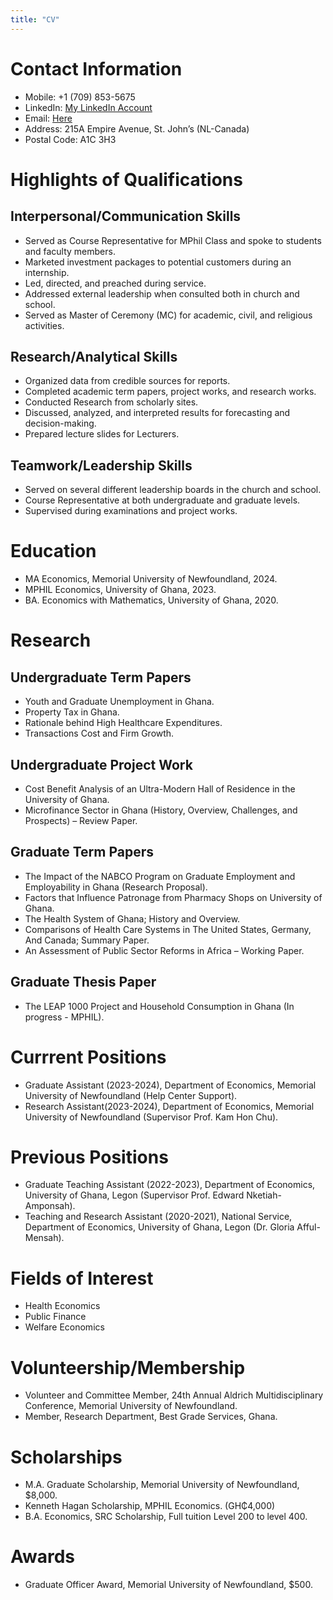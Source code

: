 ```yaml
---
title: "CV"
---
```

# Contact Information
- Mobile: +1 (709) 853-5675
- LinkedIn: [My LinkedIn Account](https://www.linkedin.com/in/michael-adu-gyamfi-7a96311bb/)  
- Email: [Here](madugyamfi@mun.ca)
- Address: 215A Empire Avenue, St. John’s (NL-Canada)
- Postal Code: A1C 3H3

# Highlights of Qualifications
## Interpersonal/Communication Skills
- Served as Course Representative for MPhil Class and spoke to students and faculty members.
- Marketed investment packages to potential customers during an internship.
- Led, directed, and preached during service.
- Addressed external leadership when consulted both in church and school.
- Served as Master of Ceremony (MC) for academic, civil, and religious activities.

## Research/Analytical Skills
- Organized data from credible sources for reports.
- Completed academic term papers, project works, and research works. 
- Conducted Research from scholarly sites.
- Discussed, analyzed, and interpreted results for forecasting and decision-making.
- Prepared lecture slides for Lecturers.

## Teamwork/Leadership Skills
- Served on several different leadership boards in the church and school.
- Course Representative at both undergraduate and graduate levels.
- Supervised during examinations and project works.

# Education
- MA Economics, Memorial University of Newfoundland, 2024.
- MPHIL Economics, University of Ghana, 2023.
- BA. Economics with Mathematics, University of Ghana, 2020.

# Research
## Undergraduate Term Papers
- Youth and Graduate Unemployment in Ghana.
- Property Tax in Ghana.
- Rationale behind High Healthcare Expenditures.
- Transactions Cost and Firm Growth.

## Undergraduate Project Work
- Cost Benefit Analysis of an Ultra-Modern Hall of Residence in the University of Ghana.
- Microfinance Sector in Ghana (History, Overview, Challenges, and Prospects) – Review Paper.

## Graduate Term Papers
- The Impact of the NABCO Program on Graduate Employment and Employability in Ghana 
(Research Proposal).
- Factors that Influence Patronage from Pharmacy Shops on University of Ghana.
- The Health System of Ghana; History and Overview.
- Comparisons of Health Care Systems in The United States, Germany, And Canada; Summary Paper.
- An Assessment of Public Sector Reforms in Africa – Working Paper.

## Graduate Thesis Paper
- The LEAP 1000 Project and Household Consumption in Ghana (In progress - MPHIL).

# Currrent Positions
- Graduate Assistant (2023-2024), Department of Economics, Memorial University of Newfoundland (Help Center Support).
- Research Assistant(2023-2024), Department of Economics, Memorial University of Newfoundland (Supervisor Prof. Kam Hon Chu).

# Previous Positions 
- Graduate Teaching Assistant (2022-2023), Department of Economics, University of Ghana, Legon (Supervisor Prof. Edward Nketiah-Amponsah).
- Teaching and Research Assistant (2020-2021), National Service,  Department of Economics, University of Ghana, Legon (Dr. Gloria Afful-Mensah).

# Fields of Interest
- Health Economics
- Public Finance
- Welfare Economics

# Volunteership/Membership
- Volunteer and Committee Member, 24th Annual Aldrich Multidisciplinary Conference, Memorial University of Newfoundland.
- Member, Research Department, Best Grade Services, Ghana.

# Scholarships
- M.A. Graduate Scholarship, Memorial University of Newfoundland, $8,000.
- Kenneth Hagan Scholarship, MPHIL Economics. (GH₵4,000)
- B.A. Economics, SRC Scholarship, Full tuition Level 200 to level 400.

# Awards
- Graduate Officer Award, Memorial University of Newfoundland, $500.




